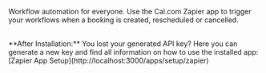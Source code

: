 Workflow automation for everyone. Use the Cal.com Zapier app to trigger your workflows when a booking is created, rescheduled or cancelled.

<br />
**After Installation:** You lost your generated API key? Here you can generate a new key and find all information
on how to use the installed app: [Zapier App Setup](http://localhost:3000/apps/setup/zapier)

